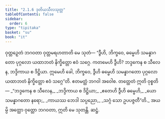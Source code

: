 ```yaml
---
title: "2.1.6 ဒုတိယသီလသုတ္တ"
tableOfContents: false
sidebar:
  order: 6
type: "tipitaka"
basket: "su"
book: "it"
---
```



<DynamicBreadcrumb />

<Division number="33" book="it" e="ch" v="18" p="213">

<Paragraph number="203" book="it">
ဝုတ္တဉှေတံ ဘဂဝတာ ဝုတ္တမရဟတာတိ မေ သုတံ—
</Paragraph>

<Paragraph number="204" book="it">
“ဒွီဟိ, ဘိက္ခဝေ, ဓမ္မေဟိ သမန္နာဂတော ပုဂ္ဂလော ယထာဘတံ နိက္ခိတ္တော ဧဝံ သဂ္ဂေ. ကတမေဟိ ဒွီဟိ? ဘဒ္ဒကေန စ သီလေန, ဘဒ္ဒိကာယ စ ဒိဋ္ဌိယာ. ဣမေဟိ ခေါ, ဘိက္ခဝေ, ဒွီဟိ ဓမ္မေဟိ သမန္နာဂတော ပုဂ္ဂလော ယထာဘတံ နိက္ခိတ္တော ဧဝံ သဂ္ဂေ”တိ. ဧတမတ္ထံ ဘဂဝါ အဝေါစ. တတ္ထေတံ ဣတိ ဝုစ္စတိ—
</Paragraph>

<Paragraph number="205" type="verses" book="it">
_“ဘဒ္ဒကေန စ သီလေန,_  
_ဘဒ္ဒိကာယ စ ဒိဋ္ဌိယာ;_  
_ဧတေဟိ ဒွီဟိ ဓမ္မေဟိ,_  
_ယော သမန္နာဂတော နရော;_  
_ကာယဿ ဘေဒါ သပ္ပညော,_  
_သဂ္ဂံ သော ဥပပဇ္ဇတီ”တိ._  

</Paragraph>

<Paragraph number="206" book="it">
အယမ္ပိ အတ္ထော ဝုတ္တော ဘဂဝတာ, ဣတိ မေ သုတန္တိ.

</Paragraph>
</Division>

<Paragraph number="207" type="center" book="it">
ဆဋ္ဌံ.
</Paragraph>